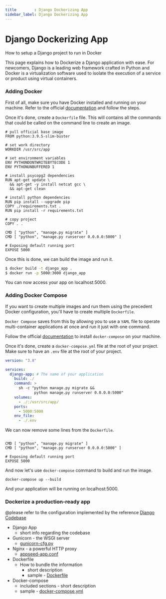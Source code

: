 ```yaml
---
title        : Django Dockerizing App
sidebar_label: Django Dockerizing App
---
```


# Django Dockerizing App

<SubHeading>How to setup a Django project to run in Docker</SubHeading>

This page explains how to Dockerize a Django application with ease. For newcomers, Django is a leading web framework crafted in Python and Docker is a virtualization software used to isolate the execution of a service or product using virtual containers.&#x20;

### Adding Docker

First of all, make sure you have Docker installed and running on your machine. Refer to the official [documentation](https://docs.docker.com/engine/install/) and follow the steps.

Once it's done, create a `Dockerfile` file. This will contains all the commands that could be called on the command line to create an image.

```
# pull official base image
FROM python:3.9.5-slim-buster

# set work directory
WORKDIR /usr/src/app

# set environment variables
ENV PYTHONDONTWRITEBYTECODE 1
ENV PYTHONUNBUFFERED 1

# install psycopg2 dependencies
RUN apt-get update \
  && apt-get -y install netcat gcc \
  && apt-get clean

# install python dependencies
RUN pip install --upgrade pip
COPY ./requirements.txt .
RUN pip install -r requirements.txt

# copy project
COPY . .

CMD [ "python", "manage.py migrate" ]
CMD [ "python", "manage.py runserver 0.0.0.0:5000" ]

# Exposing default running port
EXPOSE 5000
```

Once this is done, we can build the image and run it.&#x20;

```bash
$ docker build -t django_app .
$ docker run -p 5000:3000 django_app
```

You can now access your app on localhost:5000.

### Adding Docker Compose

If you want to create multiple images and run them using the precedent Docker configuration, you'll have to create multiple `Dockerfile`.&#x20;

`Docker Compose` saves from this by allowing you to use a `YAML` file to operate multi-container applications at once and run it just with one command.&#x20;

Follow the official [documentation](https://docs.docker.com/compose/install/) to install `docker-compose` on your machine.

Once it's done, create a `docker-compose.yml` file at the root of your project. Make sure to have an `.env` file at the root of your project.&#x20;

```yaml
version: "3.8"

services:
  django-app: # The name of your application
    build: ./
    command: >
      sh -c "python manage.py migrate &&
             python manage.py runserver 0.0.0.0:5000"
    volumes:
      - ./:/usr/src/app/
    ports:
      - 5000:5000
    env_file:
      - ./.env
```

We can now remove some lines from the `Dockerfile`.

```

CMD [ "python", "manage.py migrate" ]
CMD [ "python", "manage.py runserver 0.0.0.0:5000" ]

# Exposing default running port
EXPOSE 5000
```

And now let's use `docker-compose` command to build and run the image.

```
docker-compose up --build
```

And your application will be running on localhost:5000.

### Dockerize a production-ready app

@please refer to the configuration implemented by the reference [Django Codebase](https://github.com/app-generator/boilerplate-code-django-dashboard)

- Django App
  - short info regarding the codebase
- Gunicorn - the WSGI server
  - &#x20;[gunicorn-cfg.py](https://github.com/app-generator/boilerplate-code-django-dashboard/blob/master/gunicorn-cfg.py)
- Nginx - a powerful HTTP proxy&#x20;
  - &#x20;[appseed-app.conf](https://github.com/app-generator/boilerplate-code-django-dashboard/blob/master/nginx/appseed-app.conf)
- Dockerfile
  - How to bundle the information&#x20;
    - short description
    - sample - [Dockerfile](https://github.com/app-generator/boilerplate-code-django-dashboard/blob/master/Dockerfile)
- Docker-compose
  - included sections - short description
  - sample - [docker-compose.yml](https://github.com/app-generator/boilerplate-code-django-dashboard/blob/master/docker-compose.yml)
